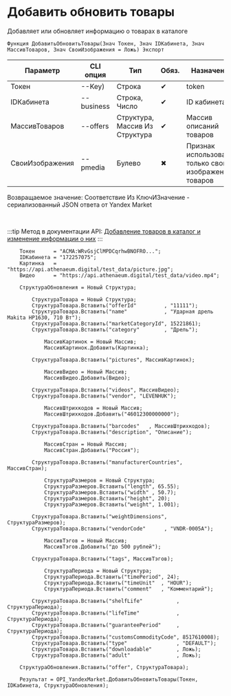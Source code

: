 ﻿---
sidebar_position: 1
---


# Добавить обновить товары
 Добавляет или обновляет информацию о товарах в каталоге



`Функция ДобавитьОбновитьТовары(Знач Токен, Знач IDКабинета, Знач МассивТоваров, Знач СвоиИзображения = Ложь) Экспорт`

  | Параметр | CLI опция | Тип | Обяз. | Назначение |
  |-|-|-|-|-|
  | Токен | --Key) | Строка | &#x2714; | token |
  | IDКабинета | --business | Строка, Число | &#x2714; | ID кабинета |
  | МассивТоваров | --offers | Структура, Массив Из Структура | &#x2714; | Массив описаний товаров |
  | СвоиИзображения | --pmedia | Булево | &#x2716; | Признак использования только своих изображений товаров |

  
  Возвращаемое значение:   Соответствие Из КлючИЗначение - сериализованный JSON ответа от Yandex Market

<br/>

:::tip
Метод в документации API: [Добавление товаров в каталог и изменение информации о них](https://yandex.ru/dev/market/partner-api/doc/ru/reference/business-assortment/updateOfferMappings)
:::
<br/>


```bsl title="Пример использования для 1С:Предприятие/OneScript"
    Токен      = "ACMA:WRvGsjClMPDCqrhwBNOFRO...";
    IDКабинета = "172257075";
    Картинка   = "https://api.athenaeum.digital/test_data/picture.jpg";
    Видео      = "https://api.athenaeum.digital/test_data/video.mp4";

    СтруктураОбновления = Новый Структура;

        СтруктураТовара = Новый Структура;
        СтруктураТовара.Вставить("offerId"         , "11111");
        СтруктураТовара.Вставить("name"            , "Ударная дрель Makita HP1630, 710 Вт");
        СтруктураТовара.Вставить("marketCategoryId", 15221861);
        СтруктураТовара.Вставить("category"        , "Дрель");

            МассивКартинок = Новый Массив;
            МассивКартинок.Добавить(Картинка);

        СтруктураТовара.Вставить("pictures", МассивКартинок);

            МассивВидео = Новый Массив;
            МассивВидео.Добавить(Видео);

        СтруктураТовара.Вставить("videos", МассивВидео);
        СтруктураТовара.Вставить("vendor", "LEVENHUK");

            МассивШтрихкодов = Новый Массив;
            МассивШтрихкодов.Добавить("46012300000000");

        СтруктураТовара.Вставить("barcodes"   , МассивШтрихкодов);
        СтруктураТовара.Вставить("description", "Описание");

            МассивСтран = Новый Массив;
            МассивСтран.Добавить("Россия");

        СтруктураТовара.Вставить("manufacturerCountries", МассивСтран);

            СтруктураРазмеров = Новый Структура;
            СтруктураРазмеров.Вставить("length", 65.55);
            СтруктураРазмеров.Вставить("width" , 50.7);
            СтруктураРазмеров.Вставить("height", 20);
            СтруктураРазмеров.Вставить("weight", 1.001);

        СтруктураТовара.Вставить("weightDimensions", СтруктураРазмеров);
        СтруктураТовара.Вставить("vendorCode"      , "VNDR-0005A");

            МассивТэгов = Новый Массив;
            МассивТэгов.Добавить("до 500 рублей");

        СтруктураТовара.Вставить("tags", МассивТэгов);

            СтруктураПериода = Новый Структура;
            СтруктураПериода.Вставить("timePeriod", 24);
            СтруктураПериода.Вставить("timeUnit"  , "HOUR");
            СтруктураПериода.Вставить("comment"   , "Комментарий");

        СтруктураТовара.Вставить("shelfLife"           , СтруктураПериода);
        СтруктураТовара.Вставить("lifeTime"            , СтруктураПериода);
        СтруктураТовара.Вставить("guaranteePeriod"     , СтруктураПериода);
        СтруктураТовара.Вставить("customsCommodityCode", 8517610008);
        СтруктураТовара.Вставить("type"                , "DEFAULT");
        СтруктураТовара.Вставить("downloadable"        , Ложь);
        СтруктураТовара.Вставить("adult"               , Ложь);

    СтруктураОбновления.Вставить("offer", СтруктураТовара);

    Результат = OPI_YandexMarket.ДобавитьОбновитьТовары(Токен, IDКабинета, СтруктураОбновления);
```
    



```json title="Результат"

```
